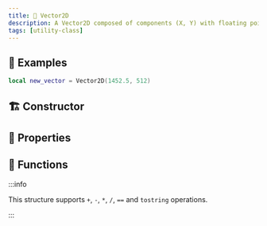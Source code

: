 ```yaml
---
title: 📏 Vector2D
description: A Vector2D composed of components (X, Y) with floating point precision. Used mainly for HUD and Drawing on screen
tags: [utility-class]
---
```


<HeaderDeclaration type="Struct" name="Vector2D" is_open_source />


## 🎒 Examples

```lua
local new_vector = Vector2D(1452.5, 512)
```


## 🏗️ Constructor

<ConstructorDeclaration type="Struct" name="Vector2D" />


## 🧽 Properties

<PropertiesDeclaration type="Struct" name="Vector2D" />


## 🦠 Functions

:::info

This structure supports `+`, `-`, `*`, `/`, `==` and `tostring` operations.

:::

<FunctionsDeclaration type="Struct" name="Vector2D" />
